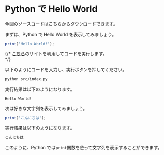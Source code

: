 
# Python で Hello World

今回のソースコードは<GetCodeLink>こちら</GetCodeLink>からダウンロードできます。

まずは、Python で Hello World を表示してみましょう。

```js filename="index.py"
print('Hello World!');
```

{/* [こちら](https://onecompiler.com/python)のサイトを利用してコードを実行します。<br/> */}

以下のようにコードを入力し、実行ボタンを押してください。

```bash
python src/index.py
```

実行結果は以下のようになります。

```bash
Hello World!
```

次は好きな文字列を表示してみましょう。

```js filename="index.py"
print('こんにちは');
```

実行結果は以下のようになります。

```bash
こんにちは
```

このように、Python では`print`関数を使って文字列を表示することができます。
